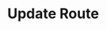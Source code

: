 ---
title: "Update Route"
sidebarTitle: "Update Route"
openapi: "/openapi.yaml PUT /v2/accounts/{account_id}/routes/{route_id}"
---